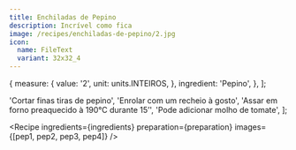 ```yaml
---
title: Enchiladas de Pepino
description: Incrível como fica
image: /recipes/enchiladas-de-pepino/2.jpg
icon:
  name: FileText
  variant: 32x32_4
---
```




  {
    measure: {
      value: '2',
      unit: units.INTEIROS,
    },
    ingredient: 'Pepino',
  },
];

  'Cortar finas tiras de pepino',
  'Enrolar com um recheio à gosto',
  'Assar em forno preaquecido à 190°C durante 15’',
  'Pode adicionar molho de tomate',
];

<Recipe
  ingredients={ingredients}
  preparation={preparation}
  images={[pep1, pep2, pep3, pep4]}
/>
